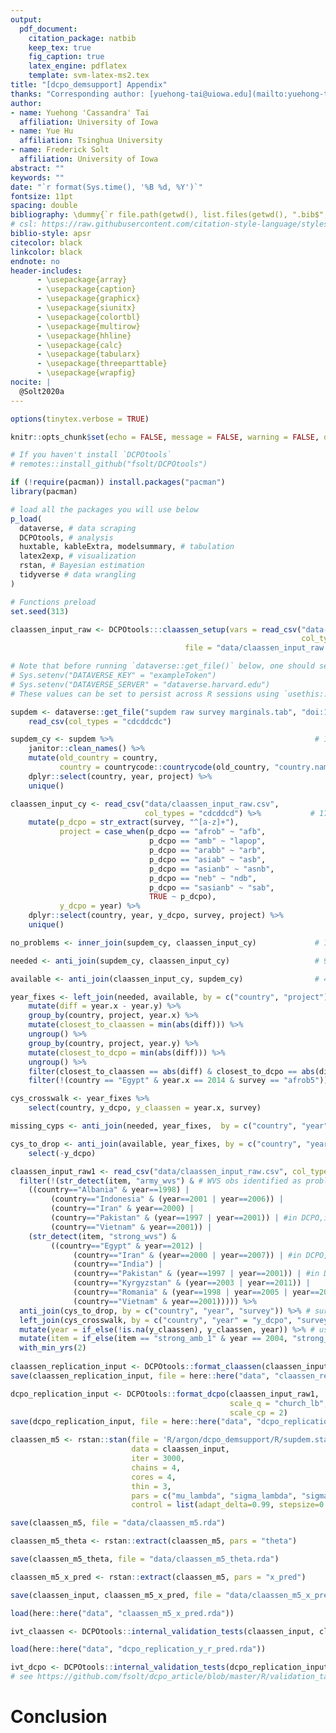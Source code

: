 ```yaml
---
output: 
  pdf_document:
    citation_package: natbib
    keep_tex: true
    fig_caption: true
    latex_engine: pdflatex
    template: svm-latex-ms2.tex
title: "[dcpo_demsupport] Appendix"
thanks: "Corresponding author: [yuehong-tai@uiowa.edu](mailto:yuehong-tai@uiowa.edu). Current version: `r format(Sys.time(), '%B %d, %Y')`."
author:
- name: Yuehong 'Cassandra' Tai
  affiliation: University of Iowa
- name: Yue Hu
  affiliation: Tsinghua University
- name: Frederick Solt
  affiliation: University of Iowa
abstract: ""
keywords: ""
date: "`r format(Sys.time(), '%B %d, %Y')`"
fontsize: 11pt
spacing: double
bibliography: \dummy{`r file.path(getwd(), list.files(getwd(), ".bib$", recursive = TRUE))`}
# csl: https://raw.githubusercontent.com/citation-style-language/styles/master/american-political-science-association.csl
biblio-style: apsr
citecolor: black
linkcolor: black
endnote: no
header-includes:
      - \usepackage{array}
      - \usepackage{caption}
      - \usepackage{graphicx}
      - \usepackage{siunitx}
      - \usepackage{colortbl}
      - \usepackage{multirow}
      - \usepackage{hhline}
      - \usepackage{calc}
      - \usepackage{tabularx}
      - \usepackage{threeparttable}
      - \usepackage{wrapfig}
nocite: |
  @Solt2020a
---
```


```r
options(tinytex.verbose = TRUE)

knitr::opts_chunk$set(echo = FALSE, message = FALSE, warning = FALSE, dpi = 300)

# If you haven't install `DCPOtools`
# remotes::install_github("fsolt/DCPOtools")

if (!require(pacman)) install.packages("pacman")
library(pacman)

# load all the packages you will use below 
p_load(
  dataverse, # data scraping
  DCPOtools, # analysis
  huxtable, kableExtra, modelsummary, # tabulation
  latex2exp, # visualization
  rstan, # Bayesian estimation
  tidyverse # data wrangling
) 

# Functions preload
set.seed(313)
```



```r
claassen_input_raw <- DCPOtools:::claassen_setup(vars = read_csv("data-raw/mood_dem.csv",
                                                                 col_types = "ccccc"),
                                       file = "data/claassen_input_raw.csv")
```

```r
# Note that before running `dataverse::get_file()` below, one should set their personal token and server in their system environment first: 
# Sys.setenv("DATAVERSE_KEY" = "exampleToken")
# Sys.setenv("DATAVERSE_SERVER" = "dataverse.harvard.edu")
# These values can be set to persist across R sessions using `usethis::edit_r_environ()`

supdem <- dataverse::get_file("supdem raw survey marginals.tab", "doi:10.7910/DVN/HWLW0J") %>% 
    read_csv(col_types = "cdcddcdc")

supdem_cy <- supdem %>%                                             # 1390 obs
    janitor::clean_names() %>% 
    mutate(old_country = country,
           country = countrycode::countrycode(old_country, "country.name", "country.name")) %>%
    dplyr::select(country, year, project) %>% 
    unique()

claassen_input_cy <- read_csv("data/claassen_input_raw.csv",
                              col_types = "cdcddcd") %>%           # 1784 obs
    mutate(p_dcpo = str_extract(survey, "^[a-z]+"), 
           project = case_when(p_dcpo == "afrob" ~ "afb",
                               p_dcpo == "amb" ~ "lapop",
                               p_dcpo == "arabb" ~ "arb",
                               p_dcpo == "asiab" ~ "asb",
                               p_dcpo == "asianb" ~ "asnb",
                               p_dcpo == "neb" ~ "ndb",
                               p_dcpo == "sasianb" ~ "sab",
                               TRUE ~ p_dcpo),
           y_dcpo = year) %>%
    dplyr::select(country, year, y_dcpo, survey, project) %>% 
    unique()

no_problems <- inner_join(supdem_cy, claassen_input_cy)             # 1297 obs

needed <- anti_join(supdem_cy, claassen_input_cy)                   # 93 obs

available <- anti_join(claassen_input_cy, supdem_cy)                # 487 obs

year_fixes <- left_join(needed, available, by = c("country", "project")) %>% # 89 obs
    mutate(diff = year.x - year.y) %>% 
    group_by(country, project, year.x) %>% 
    mutate(closest_to_claassen = min(abs(diff))) %>% 
    ungroup() %>% 
    group_by(country, project, year.y) %>% 
    mutate(closest_to_dcpo = min(abs(diff))) %>% 
    ungroup() %>% 
    filter(closest_to_claassen == abs(diff) & closest_to_dcpo == abs(diff) & abs(diff) <= 3) %>% 
    filter(!(country == "Egypt" & year.x == 2014 & survey == "afrob5")) # double match (it's really afrob6)

cys_crosswalk <- year_fixes %>% 
    select(country, y_dcpo, y_claassen = year.x, survey)

missing_cyps <- anti_join(needed, year_fixes,  by = c("country", "year" = "year.x", "project")) # 4 obs; listed in issue #5 

cys_to_drop <- anti_join(available, year_fixes, by = c("country", "year" = "year.y", "project")) %>% # 398 obs
    select(-y_dcpo)

claassen_input_raw1 <- read_csv("data/claassen_input_raw.csv", col_types = "cdcddcd") %>% 
  filter(!(str_detect(item, "army_wvs") & # WVS obs identified as problematic by Claassen 
    ((country=="Albania" & year==1998) |
         (country=="Indonesia" & (year==2001 | year==2006)) |
         (country=="Iran" & year==2000) |
         (country=="Pakistan" & (year==1997 | year==2001)) | #in DCPO,it is 1997 instead of 1996
         (country=="Vietnam" & year==2001)) |
    (str_detect(item, "strong_wvs") &
         ((country=="Egypt" & year==2012) |
              (country=="Iran" & (year==2000 | year==2007)) | #in DCPO, the year is 2007 rather than 2005
              (country=="India") |
              (country=="Pakistan" & (year==1997 | year==2001)) | #in DCPO,it is 1997 instead of 1996
              (country=="Kyrgyzstan" & (year==2003 | year==2011)) |
              (country=="Romania" & (year==1998 | year==2005 | year==2012)) |
              (country=="Vietnam" & year==2001))))) %>% 
  anti_join(cys_to_drop, by = c("country", "year", "survey")) %>% # surveys unused by Claassen
  left_join(cys_crosswalk, by = c("country", "year" = "y_dcpo", "survey")) %>% 
  mutate(year = if_else(!is.na(y_claassen), y_claassen, year)) %>% # use Claassen's year codings
  mutate(item = if_else(item == "strong_amb_1" & year == 2004, "strong_amb_2", item)) %>% # items conflated in amb_combo file
  with_min_yrs(2)
  
claassen_replication_input <- DCPOtools::format_claassen(claassen_input_raw1)
save(claassen_replication_input, file = here::here("data", "claassen_replication_input.rda"))

dcpo_replication_input <- DCPOtools::format_dcpo(claassen_input_raw1,
                                                 scale_q = "church_lb",
                                                 scale_cp = 2)
save(dcpo_replication_input, file = here::here("data", "dcpo_replication_input.rda"))
```

```r
claassen_m5 <- rstan::stan(file = 'R/argon/dcpo_demsupport/R/supdem.stan.mod5.stan',
                           data = claassen_input,
                           iter = 3000,
                           chains = 4,
                           cores = 4,
                           thin = 3,
                           pars = c("mu_lambda", "sigma_lambda", "sigma_delta", "sigma_theta", "phi", "lambda", "delta", "theta", "x_pred","log_lik"),
                           control = list(adapt_delta=0.99, stepsize=0.02, max_treedepth=11))

save(claassen_m5, file = "data/claassen_m5.rda")

claassen_m5_theta <- rstan::extract(claassen_m5, pars = "theta")

save(claassen_m5_theta, file = "data/claassen_m5_theta.rda")

claassen_m5_x_pred <- rstan::extract(claassen_m5, pars = "x_pred")

save(claassen_input, claassen_m5_x_pred, file = "data/claassen_m5_x_pred.rda")
```

```r
load(here::here("data", "claassen_m5_x_pred.rda"))

ivt_claassen <- DCPOtools::internal_validation_tests(claassen_input, claassen_m5_x_pred, "claassen")

load(here::here("data", "dcpo_replication_y_r_pred.rda"))

ivt_dcpo <- DCPOtools::internal_validation_tests(dcpo_replication_input, dcpo_replication_y_r_pred)
# see https://github.com/fsolt/dcpo_article/blob/master/R/validation_table.R for more to add when we have it

```


# Conclusion

\pagebreak

